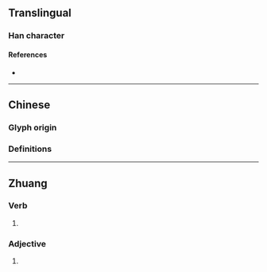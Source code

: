 {{also|瀆}}
{{character info}}
==Translingual==

===Han character===
{{Han char|rn=15|rad=冫|as=15|sn=17|four=|canj=IMGWC|ids=⿰冫賣}}

====References====
* {{Han ref|kx=0133.491|hdz=10302.020|uh=51DF|ud=20959}}

----

==Chinese==
{{zh-forms|s=𰃿}}

===Glyph origin===
{{Han compound|冫|賣|c1=s|c2=p|t1=|ls=psc}}

===Definitions===
{{zh-see|瀆}}

----

==Zhuang==

===Verb===
{{za-head|verb}}

# {{za-sawndip form of|nduk||to rot}}

===Adjective===
{{za-head|adjective}}

# {{za-sawndip form of|nduk||rotten; vicious}}
